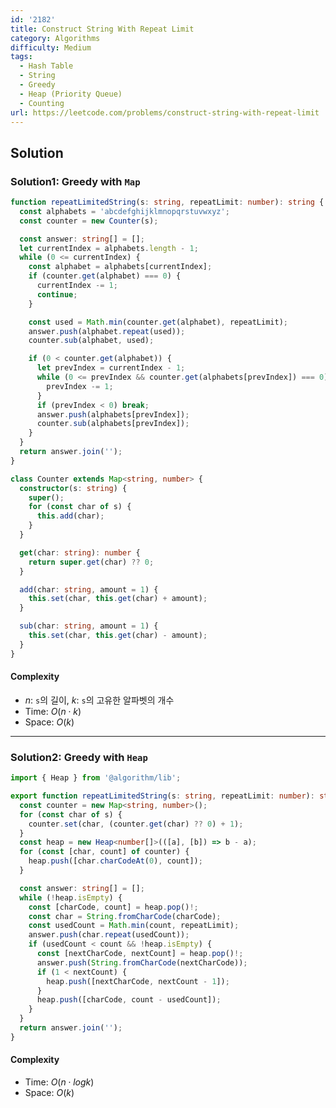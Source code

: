 ```yaml
---
id: '2182'
title: Construct String With Repeat Limit
category: Algorithms
difficulty: Medium
tags:
  - Hash Table
  - String
  - Greedy
  - Heap (Priority Queue)
  - Counting
url: https://leetcode.com/problems/construct-string-with-repeat-limit
---
```


## Solution

### Solution1: Greedy with `Map`

```typescript filename="solution.ts" copy
function repeatLimitedString(s: string, repeatLimit: number): string {
  const alphabets = 'abcdefghijklmnopqrstuvwxyz';
  const counter = new Counter(s);

  const answer: string[] = [];
  let currentIndex = alphabets.length - 1;
  while (0 <= currentIndex) {
    const alphabet = alphabets[currentIndex];
    if (counter.get(alphabet) === 0) {
      currentIndex -= 1;
      continue;
    }

    const used = Math.min(counter.get(alphabet), repeatLimit);
    answer.push(alphabet.repeat(used));
    counter.sub(alphabet, used);

    if (0 < counter.get(alphabet)) {
      let prevIndex = currentIndex - 1;
      while (0 <= prevIndex && counter.get(alphabets[prevIndex]) === 0) {
        prevIndex -= 1;
      }
      if (prevIndex < 0) break;
      answer.push(alphabets[prevIndex]);
      counter.sub(alphabets[prevIndex]);
    }
  }
  return answer.join('');
}

class Counter extends Map<string, number> {
  constructor(s: string) {
    super();
    for (const char of s) {
      this.add(char);
    }
  }

  get(char: string): number {
    return super.get(char) ?? 0;
  }

  add(char: string, amount = 1) {
    this.set(char, this.get(char) + amount);
  }

  sub(char: string, amount = 1) {
    this.set(char, this.get(char) - amount);
  }
}
```

#### Complexity

- $n$: `s`의 길이, $k$: `s`의 고유한 알파벳의 개수
- Time: $O(n \cdot k)$
- Space: $O(k)$

---

### Solution2: Greedy with `Heap`

```typescript filename="solution.ts" copy
import { Heap } from '@algorithm/lib';

export function repeatLimitedString(s: string, repeatLimit: number): string {
  const counter = new Map<string, number>();
  for (const char of s) {
    counter.set(char, (counter.get(char) ?? 0) + 1);
  }
  const heap = new Heap<number[]>(([a], [b]) => b - a);
  for (const [char, count] of counter) {
    heap.push([char.charCodeAt(0), count]);
  }

  const answer: string[] = [];
  while (!heap.isEmpty) {
    const [charCode, count] = heap.pop()!;
    const char = String.fromCharCode(charCode);
    const usedCount = Math.min(count, repeatLimit);
    answer.push(char.repeat(usedCount));
    if (usedCount < count && !heap.isEmpty) {
      const [nextCharCode, nextCount] = heap.pop()!;
      answer.push(String.fromCharCode(nextCharCode));
      if (1 < nextCount) {
        heap.push([nextCharCode, nextCount - 1]);
      }
      heap.push([charCode, count - usedCount]);
    }
  }
  return answer.join('');
}
```

#### Complexity

- Time: $O(n \cdot logk)$
- Space: $O(k)$
